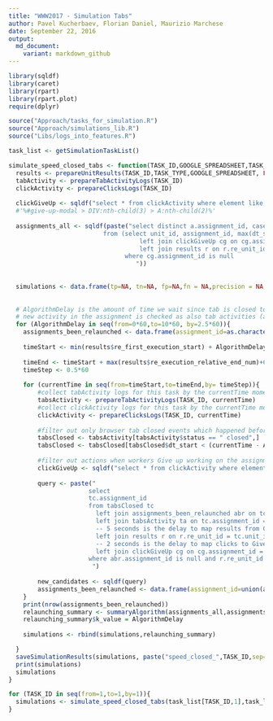 ```yaml
---
title: "WWW2017 - Simulation Tabs"
author: Pavel Kucherbaev, Florian Daniel, Maurizio Marchese
date: September 22, 2016
output:
  md_document:
    variant: markdown_github
---
```


```r
library(sqldf)
library(caret)
library(rpart)
library(rpart.plot)
require(dplyr)
```

```r
source("Approach/tasks_for_simulation.R")
source("Approach/simulations_lib.R")
source("Libs/logs_into_features.R")
```

```r
task_list <- getSimulationTaskList()
```

```r
simulate_speed_closed_tabs <- function(TASK_ID,GOOGLE_SPREADSHEET,TASK_TYPE){
  results <- prepareUnitResults(TASK_ID,TASK_TYPE,GOOGLE_SPREADSHEET, FALSE)
  tabActivity <- prepareTabActivityLogs(TASK_ID)
  clickActivity <- prepareClicksLogs(TASK_ID)
  
  clickGiveUp <- sqldf("select * from clickActivity where element like '%#give-up-modal > DIV:nth-child(3) > A:nth-child(2)%' ") 
  #'%#give-up-modal > DIV:nth-child(3) > A:nth-child(2)%'
  
  assignments_all <- sqldf(paste("select distinct a.assignment_id, case when r.re_unit_id is not null then 1 else -10 end as re_evaluation  
                          from (select unit_id, assignment_id, max(dt_start) as dt_start from tabActivity group by unit_id, assignment_id ) a
                                    left join clickGiveUp cg on cg.assignment_id = a.assignment_id and abs(cg.dt_start - a.dt_start) < 5
                                    left join results r on r.re_unit_id = a.unit_id and abs(r.re_first_execution_start+r.re_execution_relative_end_num - a.dt_start) < 5
                                where cg.assignment_id is null
                                   "))
  
  
  simulations <- data.frame(tp=NA, tn=NA, fp=NA,fn = NA,precision = NA, recall = NA,k_value=NA)[numeric(), ]
  
  
  # AlgorithmDelay is the amount of time we wait since tab is closed to check there are no any new activity in the assignment
  # new activity in the assignment is checked as also tab activities (active, hidden, closed).
  for (AlgorithmDelay in seq(from=0*60,to=10*60, by=2.5*60)){
    assignments_been_relaunched <- data.frame(assignment_id=as.character())
    
    timeStart <- min(results$re_first_execution_start) + AlgorithmDelay
    
    timeEnd <- timeStart + max(results$re_execution_relative_end_num)+600
    timeStep <- 0.5*60
    
    for (currentTime in seq(from=timeStart,to=timeEnd,by= timeStep)){
        #collect tabActivity logs for this task by the currentTime moment
        tabsActivity <- prepareTabActivityLogs(TASK_ID, currentTime)
        #collect clickActivity logs for this task by the currentTime moment
        clickActivity <- prepareClicksLogs(TASK_ID, currentTime)
        
        #filter out only browser tab closed events which happened before current time - the delay
        tabsClosed <- tabsActivity[tabsActivity$status == " closed",]
        tabsClosed <- tabsClosed[tabsClosed$dt_start < (currentTime - AlgorithmDelay),]
        
        #filter out actions when workers Give up working on the assignment (the platform does relaunch)
        clickGiveUp <- sqldf("select * from clickActivity where element like '%#give-up-modal > DIV:nth-child(3) > A:nth-child(2)%' ") #'%#give-up-modal > DIV:nth-child(3) > A:nth-child(2)%'
        
        query <- paste("
                      select
                      tc.assignment_id
                      from tabsClosed tc
                        left join assignments_been_relaunched abr on tc.assignment_id = abr.assignment_id
                        left join tabsActivity ta on tc.assignment_id = ta.assignment_id and ta.dt_start > tc.dt_start
                        -- 5 seconds is the delay to map results from CrowdFlower API and our logs. 5 seconds is the maximum delay could be take place
                        left join results r on r.re_unit_id = tc.unit_id and abs(re_first_execution_start+r.re_execution_relative_end_num - tc.dt_start) < 5
                        -- 2 seconds is the delay to map clicks to GiveUp button and browser tab close event
                        left join clickGiveUp cg on cg.assignment_id = tc.assignment_id and abs(cg.dt_start - tc.dt_start) < 10
                      where abr.assignment_id is null and r.re_unit_id is null and cg.assignment_id is null and ta.assignment_id is null
                       ")
        
        new_candidates <- sqldf(query)
        assignments_been_relaunched <- data.frame(assignment_id=union(as.character(assignments_been_relaunched$assignment_id),as.character(new_candidates$assignment_id)))
    }
    print(nrow(assignments_been_relaunched))
    relaunching_summary <- summaryAlgorithm(assignments_all,assignments_been_relaunched)
    relaunching_summary$k_value = AlgorithmDelay
    
    simulations <- rbind(simulations,relaunching_summary)

  }
  saveSimulationResults(simulations, paste("speed_closed_",TASK_ID,sep=""))
  print(simulations)
  simulations
}
```

```r
for (TASK_ID in seq(from=1,to=1,by=1)){
  simulations <- simulate_speed_closed_tabs(task_list[TASK_ID,1],task_list[TASK_ID,2],task_list[TASK_ID,3]) 
}

```


